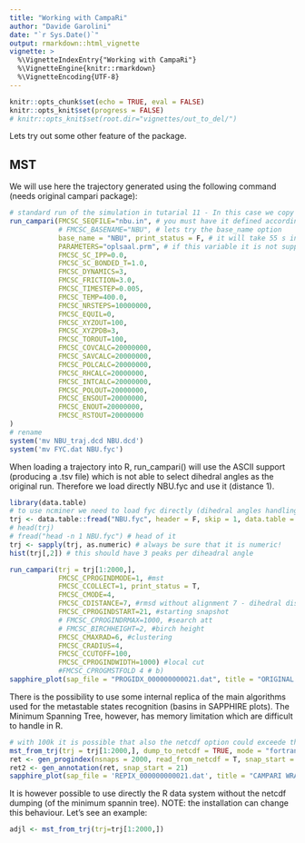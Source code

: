 ```yaml
---
title: "Working with CampaRi"
author: "Davide Garolini"
date: "`r Sys.Date()`"
output: rmarkdown::html_vignette
vignette: >
  %\VignetteIndexEntry{"Working with CampaRi"}
  %\VignetteEngine{knitr::rmarkdown}
  %\VignetteEncoding{UTF-8}
---
```


```r
knitr::opts_chunk$set(echo = TRUE, eval = FALSE)
knitr::opts_knit$set(progress = FALSE)
# knitr::opts_knit$set(root.dir="vignettes/out_to_del/")
```

Lets try out some other feature of the package.

## MST
We will use here the trajectory generated using the following command (needs original campari package):
```r
# standard run of the simulation in tutarial 11 - In this case we copy pasted the nbu_simulation.key
run_campari(FMCSC_SEQFILE="nbu.in", # you must have it defined according to CAMPARI's rules
            # FMCSC_BASENAME="NBU", # lets try the base_name option
            base_name = "NBU", print_status = F, # it will take 55 s in background ~
            PARAMETERS="oplsaal.prm", # if this variable it is not supplied will be automatically assigned to <full path to folder>/campari/params/abs3.2_opls.prm
            FMCSC_SC_IPP=0.0,
            FMCSC_SC_BONDED_T=1.0,
            FMCSC_DYNAMICS=3,
            FMCSC_FRICTION=3.0,
            FMCSC_TIMESTEP=0.005,
            FMCSC_TEMP=400.0,
            FMCSC_NRSTEPS=10000000,
            FMCSC_EQUIL=0,
            FMCSC_XYZOUT=100,
            FMCSC_XYZPDB=3,
            FMCSC_TOROUT=100,
            FMCSC_COVCALC=20000000,
            FMCSC_SAVCALC=20000000,
            FMCSC_POLCALC=20000000,
            FMCSC_RHCALC=20000000,
            FMCSC_INTCALC=20000000,
            FMCSC_POLOUT=20000000,
            FMCSC_ENSOUT=20000000,
            FMCSC_ENOUT=20000000,
            FMCSC_RSTOUT=20000000
)
# rename
system('mv NBU_traj.dcd NBU.dcd')
system('mv FYC.dat NBU.fyc')
```

When loading a trajectory into R, run_campari() will use the ASCII support (producing a .tsv file) which is not able to select dihedral angles as the original run. Therefore we load directly NBU.fyc and use it (distance 1).

```r
library(data.table)
# to use ncminer we need to load fyc directly (dihedral angles handling not implemented)
trj <- data.table::fread("NBU.fyc", header = F, skip = 1, data.table = FALSE)[,-1]
# head(trj)
# fread("head -n 1 NBU.fyc") # head of it
trj <- sapply(trj, as.numeric) # always be sure that it is numeric!
hist(trj[,2]) # this should have 3 peaks per diheadral angle

run_campari(trj = trj[1:2000,],
            FMCSC_CPROGINDMODE=1, #mst
            FMCSC_CCOLLECT=1, print_status = T,
            FMCSC_CMODE=4,
            FMCSC_CDISTANCE=7, #rmsd without alignment 7 - dihedral distances need a complete analysis (pdb_format dcd pdb etc...) 
            FMCSC_CPROGINDSTART=21, #starting snapshot 
            # FMCSC_CPROGINDRMAX=1000, #search att
            # FMCSC_BIRCHHEIGHT=2, #birch height
            FMCSC_CMAXRAD=6, #clustering
            FMCSC_CRADIUS=4,
            FMCSC_CCUTOFF=100,
            FMCSC_CPROGINDWIDTH=1000) #local cut
            #FMCSC_CPROGMSTFOLD 4 # b)
sapphire_plot(sap_file = "PROGIDX_000000000021.dat", title = "ORIGINAL CAMPARI - MST")
```

There is the possibility to use some internal replica of the main algorithms used for the metastable states recognition (basins in SAPPHIRE plots). The Minimum Spanning Tree, however, has memory limitation which are difficult to handle in R.

```r
# with 100k it is possible that also the netcdf option could exceede the memory availability
mst_from_trj(trj = trj[1:2000,], dump_to_netcdf = TRUE, mode = "fortran", normalize_d = T distance_method = 5)
ret <- gen_progindex(nsnaps = 2000, read_from_netcdf = T, snap_start = 21)
ret2 <- gen_annotation(ret, snap_start = 21)
sapphire_plot(sap_file = 'REPIX_000000000021.dat', title = "CAMPARI WRAPPER - MST")
```


It is however possible to use directly the R data system without the netcdf dumping (of the minimum spannin tree). NOTE: the installation can change this behaviour.
Let's see an example:
```r
adjl <- mst_from_trj(trj=trj[1:2000,])

```


















